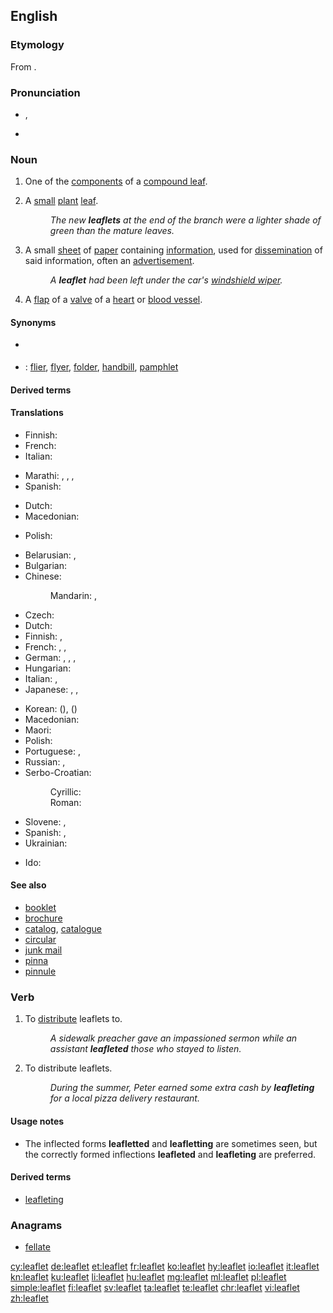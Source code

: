 ==English==

===Etymology===
From {{suffix|leaf|let|lang=en}}.

===Pronunciation===
* {{enPR|lēfʹlĭt}}, {{IPA|/ˈliːflɪt/|lang=en}}
* {{audio|en-us-leaflet.ogg|Audio (US)|lang=en}}

===Noun===
{{wikipedia}}
{{en-noun}}

# {{label|en|botany}} One of the [[component]]s of a [[compound leaf]].
# {{label|en|botany}} A [[small]] [[plant]] [[leaf]].
#: ''The new '''leaflets''' at the end of the branch were a lighter shade of green than the mature leaves.''
# A small [[sheet]] of [[paper]] containing [[information]], used for [[dissemination]] of said information, often an [[advertisement]].
#: ''A '''leaflet''' had been left under the car's [[windshield wiper]].''
# {{label|en|anatomy}} A [[flap]] of a [[valve]] of a [[heart]] or [[blood vessel]].

====Synonyms====
* {{sense|small leaf}} {{l/en|leafling}}
* {{qualifier|small sheet of paper containing information}}: [[flier]], [[flyer]], [[folder]], [[handbill]], [[pamphlet]]

====Derived terms====
{{der3|[[bi-leaflet valve]], [[bileaflet valve]]
|[[leaflet drop]]
|[[leafleteer]]
|[[leaflet propaganda]]
|[[leaflet raid]]
|[[Lillehei-Kalke bileaflet prosthesis]]
|[[leaflet shell]]
|[[patient information leaflet]]<!--abbreviation: PIL-->
|[[prolapsing mitral leaflet syndrome]]}}

====Translations====
{{trans-top|component of a compound leaf}}
* Finnish: {{t+|fi|lehdykkä}}
* French: {{t+|fr|foliole|f}}
* Italian: {{t|it|fogliolina|f}}
{{trans-mid}}
* Marathi: {{t|mr|पर्णिका|sc=Deva}}, {{t|mr|उपपर्ण|sc=Deva}}, {{t|mr|पर्णक|sc=Deva}}, {{t|mr|पत्रक|sc=Deva}}
* Spanish: {{t+|es|folíolo|m}}
{{trans-bottom}}

{{trans-top|small plant leaf}}
* Dutch: {{t+|nl|blaadje|n}}
* Macedonian: {{t|mk|листенце|n}}
{{trans-mid}}
* Polish: {{t+|pl|listek|m}}
{{trans-bottom}}

{{trans-top|small piece of paper with information}}
* Belarusian: {{t|be|лісто́ўка|f}}, {{t|be|ўлётка|f}}
* Bulgarian: {{t+|bg|листо́вка|f}}
* Chinese:
*: Mandarin: {{t+|cmn|傳單|sc=Hani}}, {{t|cmn|传单|tr=chuándān|sc=Hani}}
* Czech: {{t|cs|leták|m}}
* Dutch: {{t+|nl|folder|m}}
* Finnish: {{t|fi|esite}}, {{t|fi|lentolehtinen}}
* French: {{t+|fr|tract}}, {{t+|fr|prospectus}}, {{t+|fr|dépliant|m}}
* German: {{t+|de|Faltblatt|n}}, {{t+|de|Broschüre|f}}, {{t|de|Faltprospekt|n}}, {{t+|de|Flugblatt|n}}
* Hungarian: {{t|hu|szórólap}}
* Italian: {{t|it|dépliant|m}}, {{t+|it|volantino|m}}
* Japanese: {{t|ja|散らし|tr=ちらし, chirashi|sc=Jpan}}, {{t|ja|チラシ|tr=chirashi|sc=Jpan}}, {{t|ja|リーフレット|tr=rīfuretto|sc=Jpan}}
{{trans-mid}}
* Korean: {{t|ko|전단지|sc=Kore}} ({{t|ko|傳單紙|sc=Kore}}), {{t+|ko|전단|sc=Kore}} ({{t+|ko|傳單|sc=Kore}})
* Macedonian: {{t|mk|леток|m}}
* Maori: {{t|mi|mātārere}}
* Polish: {{t+|pl|ulotka|f}}
* Portuguese: {{t+|pt|folder|m}}, {{t+|pt|panfleto|m}}
* Russian: {{t+|ru|листо́вка|f}}, {{t|ru|фла́ер|m}} {{qualifier|flyer}}
* Serbo-Croatian:
*: Cyrillic: {{t|sh|летак|m}}
*: Roman: {{t+|sh|letak|m}}
* Slovene: {{t|sl|brošura|f}}, {{t|sl|prospekt|m}}
* Spanish: {{t+|es|folleto|m}}, {{t+|es|panfleto}}
* Ukrainian: {{t|uk|листі́вка|f}}
{{trans-bottom}}

{{trans-top|flap of a valve of a heart or blood vessel}}
{{trans-mid}}
{{trans-bottom}}

{{ttbc-top}}
* Ido: {{t+check|io|folieto}}
{{trans-mid}}
{{trans-bottom}}

====See also====
* [[booklet]]
* [[brochure]]
* [[catalog]], [[catalogue]]
* [[circular]]
* [[junk mail]]
* [[pinna]]
* [[pinnule]]

===Verb===
{{en-verb}}

# {{context|transitive|lang=en}} To [[distribute]] leaflets to.
#: ''A sidewalk preacher gave an impassioned sermon while an assistant '''leafleted''' those who stayed to listen.''
# {{context|intransitive|lang=en}} To distribute leaflets.
#: ''During the summer, Peter earned some extra cash by '''leafleting''' for a local pizza delivery restaurant.''

====Usage notes====
* The inflected forms '''leafletted''' and '''leafletting''' are sometimes seen, but the correctly formed inflections '''leafleted''' and '''leafleting''' are preferred.

====Derived terms====
* [[leafleting]]<!--noun-->

===Anagrams===
* [[fellate#English|fellate]]

[[cy:leaflet]]
[[de:leaflet]]
[[et:leaflet]]
[[fr:leaflet]]
[[ko:leaflet]]
[[hy:leaflet]]
[[io:leaflet]]
[[it:leaflet]]
[[kn:leaflet]]
[[ku:leaflet]]
[[li:leaflet]]
[[hu:leaflet]]
[[mg:leaflet]]
[[ml:leaflet]]
[[pl:leaflet]]
[[simple:leaflet]]
[[fi:leaflet]]
[[sv:leaflet]]
[[ta:leaflet]]
[[te:leaflet]]
[[chr:leaflet]]
[[vi:leaflet]]
[[zh:leaflet]]